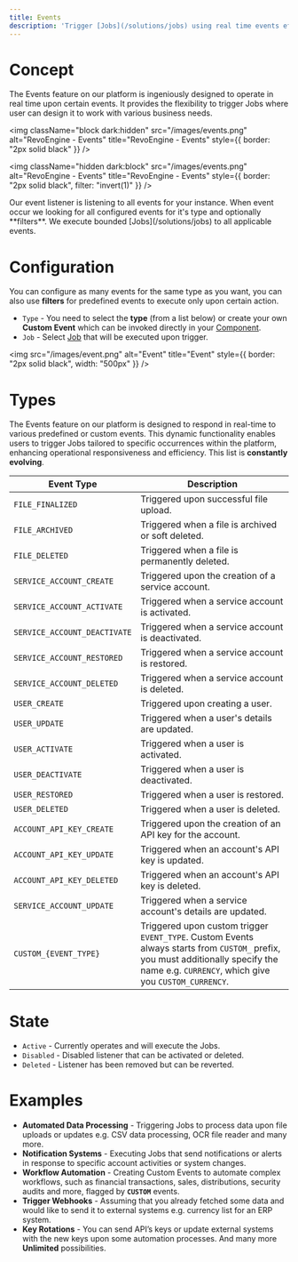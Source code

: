 ```yaml
---
title: Events
description: 'Trigger [Jobs](/solutions/jobs) using real time events effortlessly.'
---
```


# Concept

The Events feature on our platform is ingeniously designed to operate in real time upon certain events.
It provides the flexibility to trigger Jobs where user can design it to work with various business needs.

<img
    className="block dark:hidden"
    src="/images/events.png"
    alt="RevoEngine - Events"
    title="RevoEngine - Events"
    style={{ border: "2px solid black" }}
/>

<img
    className="hidden dark:block"
    src="/images/events.png"
    alt="RevoEngine - Events"
    title="RevoEngine - Events"
    style={{ border: "2px solid black", filter: "invert(1)" }}
/>

<Steps>
    <Step title="Firstly">
        Our event listener is listening to all events for your instance.
    </Step>
    <Step title="Secondly">
        When event occur we looking for all configured events for it's type and optionally **filters**.
    </Step>
    <Step title="Lastly">
        We execute bounded [Jobs](/solutions/jobs) to all applicable events.
    </Step>
</Steps>

# Configuration

<Note>You can configure as many events for the same type as you want, you can also use **filters** for predefined events to execute only upon certain action.</Note>

- `Type` - You need to select the **type** (from a list below) or create your own **Custom Event** which can be invoked directly in your [Component](/components).
- `Job` - Select [Job](/solutions/jobs) that will be executed upon trigger.

<img
    src="/images/event.png"
    alt="Event"
    title="Event"
    style={{ border: "2px solid black", width: "500px" }}
/>

# Types

<Tip>The Events feature on our platform is designed to respond in real-time to various predefined or custom events. This dynamic functionality enables users to trigger Jobs tailored to specific occurrences within the platform, enhancing operational responsiveness and efficiency. This list is **constantly evolving**.</Tip>

| Event Type                   | Description                                                                                                                                                                                             |
|------------------------------|---------------------------------------------------------------------------------------------------------------------------------------------------------------------------------------------------------|
| `FILE_FINALIZED`             | Triggered upon successful file upload.                                                                                                                                                                  |
| `FILE_ARCHIVED`              | Triggered when a file is archived  or soft deleted.                                                                                                                                                     |
| `FILE_DELETED`               | Triggered when a file is permanently deleted.                                                                                                                                                           |
| `SERVICE_ACCOUNT_CREATE`     | Triggered upon the creation of a service account.                                                                                                                                                       |
| `SERVICE_ACCOUNT_ACTIVATE`   | Triggered when a service account is activated.                                                                                                                                                          |
| `SERVICE_ACCOUNT_DEACTIVATE` | Triggered when a service account is deactivated.                                                                                                                                                        |
| `SERVICE_ACCOUNT_RESTORED`   | Triggered when a service account is restored.                                                                                                                                                           |
| `SERVICE_ACCOUNT_DELETED`    | Triggered when a service account is deleted.                                                                                                                                                            |
| `USER_CREATE`                | Triggered upon creating a user.                                                                                                                                                                         |
| `USER_UPDATE`                | Triggered when a user's details are updated.                                                                                                                                                            |
| `USER_ACTIVATE`              | Triggered when a user is activated.                                                                                                                                                                     |
| `USER_DEACTIVATE`            | Triggered when a user is deactivated.                                                                                                                                                                   |
| `USER_RESTORED`              | Triggered when a user is restored.                                                                                                                                                                      |
| `USER_DELETED`               | Triggered when a user is deleted.                                                                                                                                                                       |
| `ACCOUNT_API_KEY_CREATE`     | Triggered upon the creation of an API key for the account.                                                                                                                                              |
| `ACCOUNT_API_KEY_UPDATE`     | Triggered when an account's API key is updated.                                                                                                                                                         |
| `ACCOUNT_API_KEY_DELETED`    | Triggered when an account's API key is deleted.                                                                                                                                                         |
| `SERVICE_ACCOUNT_UPDATE`     | Triggered when a service account's details are updated.                                                                                                                                                 |
| `CUSTOM_{EVENT_TYPE}`        | Triggered upon custom trigger `EVENT_TYPE`.   <Note>Custom Events always starts from `CUSTOM_` prefix, you must additionally specify the name e.g. `CURRENCY`, which give you `CUSTOM_CURRENCY`.</Note> |

# State

- `Active` - Currently operates and will execute the Jobs.
- `Disabled` - Disabled listener that can be activated or deleted.
- `Deleted` - Listener has been removed but can be reverted.

# Examples

- **Automated Data Processing** - Triggering Jobs to process data upon file uploads or updates e.g. CSV data processing, OCR file reader and many more.
- **Notification Systems** - Executing Jobs that send notifications or alerts in response to specific account activities or system changes.
- **Workflow Automation** - Creating Custom Events to automate complex workflows, such as financial transactions, sales, distributions, security audits and more, flagged by **`CUSTOM`** events.
- **Trigger Webhooks** - Assuming that you already fetched some data and would like to send it to external systems e.g. currency list for an ERP system.
- **Key Rotations** - You can send API’s keys or update external systems with the new keys upon some automation processes.
And many more **Unlimited** possibilities.
